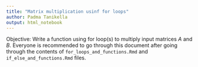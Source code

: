 ```yaml
---
title: "Matrix multiplication usinf for loops"
author: Padma Tanikella
output: html_notebook
---
```


Objective: Write a function using for loop(s) to multiply input matrices $A$ and $B$. Everyone is recommended to go through this document after going through the contents of `for_loops_and_functions.Rmd` and `if_else_and_functions.Rmd` files.





















